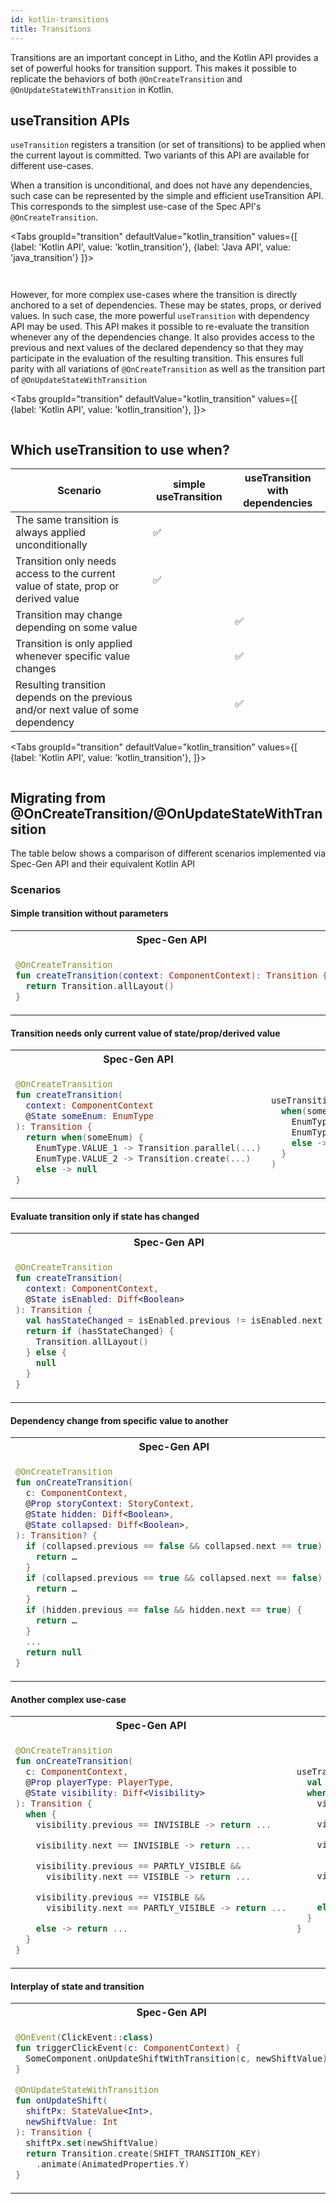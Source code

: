 ```yaml
---
id: kotlin-transitions
title: Transitions
---
```



Transitions are an important concept in Litho, and the Kotlin API provides a set of powerful hooks for transition support. This makes it possible to replicate the behaviors of both `@OnCreateTransition` and `@OnUpdateStateWithTransition` in Kotlin.

## useTransition APIs
`useTransition` registers a transition (or set of transitions) to be applied when the current layout is committed. Two variants of this API are available for different use-cases.

When a transition is unconditional, and does not have any dependencies, such case can be represented by the simple and efficient useTransition API. This corresponds to the simplest use-case of the Spec API's `@OnCreateTransition`.

<Tabs
  groupId="transition"
  defaultValue="kotlin_transition"
  values={[
    {label: 'Kotlin API', value: 'kotlin_transition'},
    {label: 'Java API', value: 'java_transition'}
  ]}>
  <TabItem value="kotlin_transition">

```kotlin file=sample/src/main/java/com/facebook/samples/litho/kotlin/documentation/AlphaTransitionComponent.kt start=component_start end=component_end
```

  </TabItem>
  <TabItem value="java_transition">

```java file=sample/src/main/java/com/facebook/samples/litho/java/animations/docs/AlphaTransitionComponentSpec.java start=start end=end
```

  </TabItem>
</Tabs>

However, for more complex use-cases where the transition is directly anchored to a set of dependencies. These may be states, props, or derived values. In such case, the more powerful `useTransition` with dependency API may be used. This API makes it possible to re-evaluate the transition whenever any of the dependencies change. It also provides access to the previous and next values of the declared dependency so that they may participate in the evaluation of the resulting transition. This ensures full parity with all variations of `@OnCreateTransition` as well as the transition part of `@OnUpdateStateWithTransition`

<Tabs
  groupId="transition"
  defaultValue="kotlin_transition"
  values={[
    {label: 'Kotlin API', value: 'kotlin_transition'},
  ]}>
  <TabItem value="kotlin_transition">

```kotlin file=sample/src/main/java/com/facebook/samples/litho/kotlin/animations/transitions/TriStateComponent.kt start=start_example end=end_example
```

  </TabItem>
</Tabs>

## Which useTransition to use when?
| Scenario                                                                          | simple useTransition | useTransition with dependencies |
| --------------------------------------------------------------------------------- | -------------------- | ------------------------------- |
| The same transition is always applied unconditionally                             | ✅                   |                                 |
| Transition only needs access to the current value of state, prop or derived value | ✅                   |                                 |
| Transition may change depending on some value                                     |                      | ✅                              |
| Transition is only applied whenever specific value changes                        |                      | ✅                              |
| Resulting transition depends on the previous and/or next value of some dependency |                      | ✅                              |

<Tabs
  groupId="transition"
  defaultValue="kotlin_transition"
  values={[
    {label: 'Kotlin API', value: 'kotlin_transition'},
  ]}>
  <TabItem value="kotlin_transition">

```kotlin file=sample/src/main/java/com/facebook/samples/litho/kotlin/animations/transitions/DeltaDemoComponent.kt start=start_example end=end_example
```

  </TabItem>
</Tabs>

## Migrating from @OnCreateTransition/@OnUpdateStateWithTransition
The table below shows a comparison of different scenarios implemented via Spec-Gen API and their equivalent Kotlin API

### Scenarios
#### Simple transition without parameters

<table>
<tr>
<th>Spec-Gen API</th>
<th>Kotlin API</th>
</tr>
<tr><td>

```kotlin
@OnCreateTransition
fun createTransition(context: ComponentContext): Transition {
  return Transition.allLayout()
}
```
</td><td>

```kotlin
useTransition(Transition.allLayout())
```
</td></tr>
</table>

#### Transition needs only current value of state/prop/derived value

<table>
<tr>
<th>Spec-Gen API</th>
<th>Kotlin API</th>
</tr>
<tr><td>

```kotlin
@OnCreateTransition
fun createTransition(
  context: ComponentContext
  @State someEnum: EnumType
): Transition {
  return when(someEnum) {
    EnumType.VALUE_1 -> Transition.parallel(...)
    EnumType.VALUE_2 -> Transition.create(...)
    else -> null
}
```
</td><td>

```kotlin
useTransition(
  when(someEnum) {
    EnumType.VALUE_1 -> Transition.parallel(...)
    EnumType.VALUE_2 -> Transition.create(...)
    else -> null
  }
)
```
</td></tr>
</table>

#### Evaluate transition only if state has changed

<table>
<tr>
<th>Spec-Gen API</th>
<th>Kotlin API</th>
</tr>
<tr><td>

```kotlin
@OnCreateTransition
fun createTransition(
  context: ComponentContext,
  @State isEnabled: Diff<Boolean>
): Transition {
  val hasStateChanged = isEnabled.previous != isEnabled.next
  return if (hasStateChanged) {
    Transition.allLayout()
  } else {
    null
  }
}
```
</td><td>

```kotlin
useTransition(isEnabled) {
  Transition.allLayout()
}
```
</td></tr>
</table>

#### Dependency change from specific value to another

<table>
<tr>
<th>Spec-Gen API</th>
<th>Kotlin API</th>
</tr>
<tr><td>

```kotlin
@OnCreateTransition
fun onCreateTransition(
  c: ComponentContext,
  @Prop storyContext: StoryContext,
  @State hidden: Diff<Boolean>,
  @State collapsed: Diff<Boolean>,
): Transition? {
  if (collapsed.previous == false && collapsed.next == true) {
    return …
  }
  if (collapsed.previous == true && collapsed.next == false) {
    return …
  }
  if (hidden.previous == false && hidden.next == true) {
    return …
  }
  ...
  return null
}
```
</td><td>

```kotlin
useTransition(storyContext, hidden, collapsed) {
  val hidden = diffOf(hidden)
  val collapsed = diffOf(collapsed)
  if (collapsed.previous == false && collapsed.next == true) {
    return@useTransition …
  }
  if (collapsed.previous == true && collapsed.next == false) {
    return@useTransition …
  }
  if (hidden.previous == false && hidden.next == true) {
    return@useTransition …
  }
  ...
  null
}
```
</td></tr>
</table>

#### Another complex use-case

<table>
<tr>
<th>Spec-Gen API</th>
<th>Kotlin API</th>
</tr>
<tr><td>

```kotlin
@OnCreateTransition
fun onCreateTransition(
  c: ComponentContext,
  @Prop playerType: PlayerType,
  @State visibility: Diff<Visibility>
): Transition {
  when {
    visibility.previous == INVISIBLE -> return ...

    visibility.next == INVISIBLE -> return ...

    visibility.previous == PARTLY_VISIBLE &&
      visibility.next == VISIBLE -> return ...

    visibility.previous == VISIBLE &&
      visibility.next == PARTLY_VISIBLE -> return ...

    else -> return ...
  }
}
```
</td>
<td>

```kotlin
useTransition(playerType, visibility) {
  val visibility = diffOf(visibility)
  when {
    visibility.previous == INVISIBLE -> Transition(...)

    visibility.next == INVISIBLE -> Transition(...)

    visibility.previous == PARTLY_VISIBLE &&
      visibility.next == VISIBLE -> Transition(...)

    visibility.previous == VISIBLE &&
      visibility.next == PARTLY_VISIBLE -> Transition(...)

    else -> Transition(...)
  }
}
```
</td></tr>
</table>

#### Interplay of state and transition

<table>
<tr>
<th>Spec-Gen API</th>
<th>Kotlin API</th>
</tr>
<tr><td>

```kotlin
@OnEvent(ClickEvent::class)
fun triggerClickEvent(c: ComponentContext) {
  SomeComponent.onUpdateShiftWithTransition(c, newShiftValue)
}

@OnUpdateStateWithTransition
fun onUpdateShift(
  shiftPx: StateValue<Int>, 
  newShiftValue: Int
): Transition {
  shiftPx.set(newShiftValue)
  return Transition.create(SHIFT_TRANSITION_KEY)
    .animate(AnimatedProperties.Y)
}
```
</td><td>

```kotlin
fun ComponentScope.render() {
  ...
  useTransition(shiftPx) {
    Transition.create(SHIFT_TRANSITION_KEY)
      .animate(AnimatedProperties.Y)
  }
  ...
  return SomeComponent(
    style = Style.onClick { shiftPx.update(newShiftValue) })
}
```
</td></tr>
</table>
